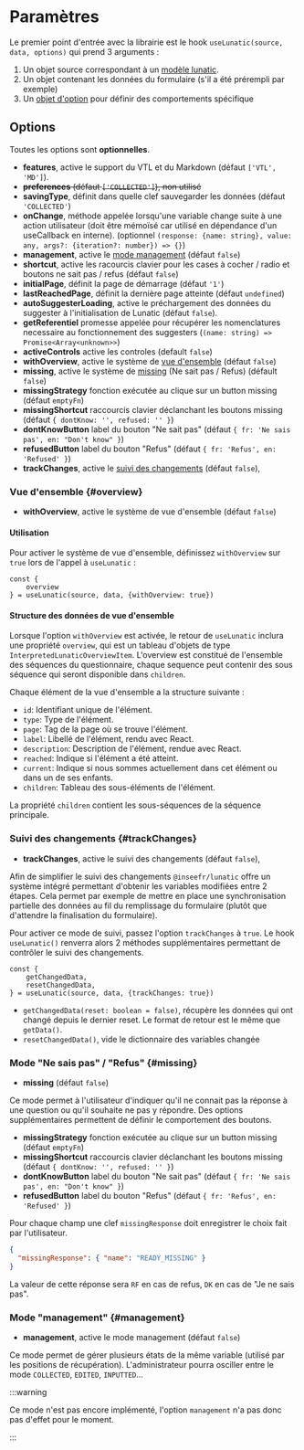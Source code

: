# Paramètres


Le premier point d'entrée avec la librairie est le hook `useLunatic(source, data, options)` qui prend 3 arguments :

1. Un objet source correspondant à un [modèle lunatic](https://github.com/InseeFr/Lunatic-Model). <GoToType type="LunaticSource"/>
2. Un objet contenant les données du formulaire (s'il a été prérempli par exemple) <GoToType type="LunaticData"/>
3. Un [objet d'option](#options) pour définir des comportements spécifique <GoToType type="LunaticOptions"/>

## Options <GoToType type="LunaticOptions"/>

Toutes les options sont **optionnelles**.

- **features**, active le support du VTL et du Markdown (défaut `['VTL', 'MD']`).
- ~~**preferences** (défaut `['COLLECTED']`), non utilisé~~
- **savingType**, définit dans quelle clef sauvegarder les données (défaut `'COLLECTED'`)
- **onChange**, méthode appelée lorsqu'une variable change suite à une action utilisateur (doit être mémoïsé car utilisé en dépendance d'un useCallback en interne). (optionnel `(response: {name: string}, value: any, args?: {iteration?: number}) => {}`)
- **management**, active le [mode management](#management) (défaut `false`)
- **shortcut**, active les racourcis clavier pour les cases à cocher / radio et boutons ne sait pas / refus (défaut `false`)
- **initialPage**, définit la page de démarrage (défaut `'1'`)
- **lastReachedPage**, définit la dernière page atteinte (défaut `undefined`)
- **autoSuggesterLoading**, active le préchargement des données du suggester à l'initialisation de Lunatic (défaut `false`).
- **getReferentiel** promesse appelée pour récupérer les nomenclatures necessaire au fonctionnement des suggesters (`(name: string) => Promise<Array<unknown>>`)
- **activeControls** active les controles (default `false`)
- **withOverview**, active le système de [vue d'ensemble](#overview) (défaut `false`)
- **missing**, active le système de [missing](#missing) (Ne sait pas / Refus) (défault `false`)
- **missingStrategy** fonction exécutée au clique sur un button missing (défaut `emptyFn`) 
- **missingShortcut** raccourcis clavier déclanchant les boutons missing (défaut `{ dontKnow: '', refused: '' }`) 
- **dontKnowButton** label du bouton "Ne sait pas" (défaut `{ fr: 'Ne sais pas', en: "Don't know" }`)
- **refusedButton** label du bouton "Refus" (défaut `{ fr: 'Refus', en: 'Refused' }`)
- **trackChanges**, active le [suivi des changements](#trackChanges) (défaut `false`),

### Vue d'ensemble {#overview}

- **withOverview**, active le système de vue d'ensemble (défaut `false`)

#### Utilisation 

Pour activer le système de vue d'ensemble, définissez `withOverview` sur `true` lors de l'appel à `useLunatic` :

```tsx
const {
    overview
} = useLunatic(source, data, {withOverview: true})
```

#### Structure des données de vue d'ensemble 

Lorsque l'option `withOverview`  est activée, le retour de `useLunatic` inclura une propriété `overview`, qui est un tableau d'objets de type `InterpretedLunaticOverviewItem`. L'overview est constitué de l'ensemble des séquences du questionnaire, chaque sequence peut contenir des sous séquence qui seront disponible dans `children`.

Chaque élément de la vue d'ensemble a la structure suivante :

- `id`: Identifiant unique de l'élément.
- `type`: Type de l'élément.
- `page`: Tag de la page où se trouve l'élément.
- `label`: Libellé de l'élément, rendu avec React.
- `description`: Description de l'élément, rendue avec React.
- `reached`: Indique si l'élément a été atteint.
- `current`: Indique si nous sommes actuellement dans cet élément ou dans un de ses enfants.
- `children`: Tableau des sous-éléments de l'élément.

La propriété `children` contient les sous-séquences de la séquence principale.


### Suivi des changements {#trackChanges}

- **trackChanges**, active le suivi des changements (défaut `false`),

Afin de simplifier le suivi des changements `@inseefr/lunatic` offre un système intégré permettant d'obtenir les variables modifiées entre 2 étapes. Cela permet par exemple de mettre en place une synchronisation partielle des données au fil du remplissage du formulaire (plutôt que d'attendre la finalisation du formulaire).

Pour activer ce mode de suivi, passez l'option `trackChanges` à `true`. Le hook `useLunatic()` renverra alors 2 méthodes supplémentaires permettant de contrôler le suivi des changements.

```tsx
const {
    getChangedData,
    resetChangedData,
} = useLunatic(source, data, {trackChanges: true})
```

- `getChangedData(reset: boolean = false)`, récupère les données qui ont changé depuis le dernier reset. Le format de retour est le même que `getData()`.
- `resetChangedData()`, vide le dictionnaire des variables changée

### Mode "Ne sais pas" / "Refus" {#missing}

- **missing** (défaut `false`)

Ce mode permet à l'utilisateur d'indiquer qu'il ne connait pas la réponse à une question ou qu'il souhaite ne pas y répondre. Des options supplémentaires permettent de définir le comportement des boutons.

- **missingStrategy** fonction exécutée au clique sur un button missing (défaut `emptyFn`) 
- **missingShortcut** raccourcis clavier déclanchant les boutons missing (défaut `{ dontKnow: '', refused: '' }`) 
- **dontKnowButton** label du bouton "Ne sait pas" (défaut `{ fr: 'Ne sais pas', en: "Don't know" }`)
- **refusedButton** label du bouton "Refus" (défaut `{ fr: 'Refus', en: 'Refused' }`)

Pour chaque champ une clef `missingResponse` doit enregistrer le choix fait par l'utilisateur.

```json
{
  "missingResponse": { "name": "READY_MISSING" }
}
```

La valeur de cette réponse sera `RF` en cas de refus, `DK` en cas de "Je ne sais pas".

### Mode "management" {#management}

- **management**, active le mode management (défaut `false`)

Ce mode permet de gérer plusieurs états de la même variable (utilisé par les positions de récupération). L'administrateur pourra osciller entre le mode `COLLECTED`, `EDITED`, `INPUTTED`...

:::warning

Ce mode n'est pas encore implémenté, l'option `management` n'a pas donc pas d'effet pour le moment.

:::
